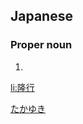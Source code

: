 ==Japanese==
{{ja-kanjitab|隆|行}}

===Proper noun===
{{ja-pos|proper|たかゆき}}

# {{given name|male|lang=ja}}

[[Category:Japanese male given names|たかゆき]]

[[li:隆行]]